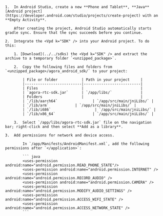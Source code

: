 <PlatformWrapper platform="android">

    1.  In Android Studio, create a new **Phone and Tablet**, **Java** [Android project](https://developer.android.com/studio/projects/create-project) with an **Empty Activity**.

        After creating the project, Android Studio automatically starts gradle sync. Ensure that the sync succeeds before you continue.

    2.  Integrate the <Vpd k="SDK" /> into your Android project. To do this:

        1. [Download](../../sdks) the <Vpd k="SDK" /> and extract the archive to a temporary folder `<unzipped_package>`.

        2.  Copy the following files and folders from `<unzipped_package>/agora_android_sdk/` to your project:

            | File or folder           | Path in your project     |
            |--------------------------|--------------------------|
            | Files                    |                          |
            | `agora-rtc-sdk.jar`      | `/app/libs/`             |
            | Folders                  |                          |
            | `/lib/aarch64`                | `/app/src/main/jniLibs/` |
            | `/lib/arm`            | `/app/src/main/jniLibs/` |
            | `/lib/i686`                    | `/app/src/main/jniLibs/` |
            | `/lib/x86_64`                 | `/app/src/main/jniLibs/` |

        3.  Select `/app/libs/agora-rtc-sdk.jar` file on the navigation bar; right-click and then select **Add as a library**.

    3.  Add permissions for network and device access.

            In `/app/Manifests/AndroidManifest.xml`, add the following permissions after `</application>`:

            ``` java
            <uses-permission android:name="android.permission.READ_PHONE_STATE"/>
            <uses-permission android:name="android.permission.INTERNET" />
            <uses-permission android:name="android.permission.RECORD_AUDIO" />
            <uses-permission android:name="android.permission.CAMERA" />
            <uses-permission android:name="android.permission.MODIFY_AUDIO_SETTINGS" />
            <uses-permission android:name="android.permission.ACCESS_WIFI_STATE" />
            <uses-permission android:name="android.permission.ACCESS_NETWORK_STATE" />
            ```

</PlatformWrapper>
